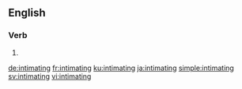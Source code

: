 ==English==

===Verb===
{{head|en|present participle}}

# {{present participle of|intimate|lang=en|nocat=1}}

[[de:intimating]]
[[fr:intimating]]
[[ku:intimating]]
[[ja:intimating]]
[[simple:intimating]]
[[sv:intimating]]
[[vi:intimating]]